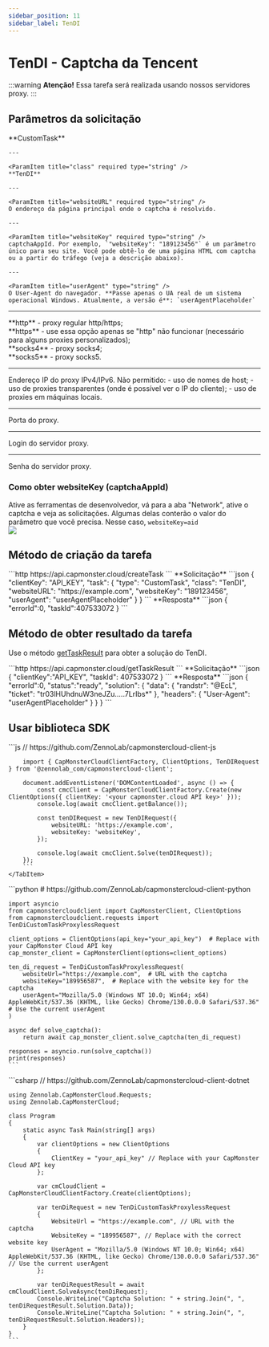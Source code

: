 ```yaml
---
sidebar_position: 11
sidebar_label: TenDI
---
```





# TenDI - Captcha da Tencent

<PriceBlockWrap>
  <PriceBlock title="Tencent captcha" name="tencentToken"/>
</PriceBlockWrap>

<BlogLink url="https://capmonster.cloud/pt-BR/blog/ten-1/what-is-tencent-captcha-and-how-do-i-bypass-it"/>

:::warning **Atenção!**
Essa tarefa será realizada usando nossos servidores proxy.
:::

## Parâmetros da solicitação

<TabItem value="proxyless" label="RecaptchaV2EnterpriseTaskProxyless (sem proxy)" default className="bordered-panel">
    <ParamItem title="type" required type="string" />
    **CustomTask**

    ---

    <ParamItem title="class" required type="string" />
    **TenDI**

    ---

    <ParamItem title="websiteURL" required type="string" />
    O endereço da página principal onde o captcha é resolvido.

    ---

    <ParamItem title="websiteKey" required type="string" />
    captchaAppId. Por exemplo, `"websiteKey": "189123456"` é um parâmetro único para seu site. Você pode obtê-lo de uma página HTML com captcha ou a partir do tráfego (veja a descrição abaixo).

    ---

    <ParamItem title="userAgent" type="string" />
    O User-Agent do navegador. **Passe apenas o UA real de um sistema operacional Windows. Atualmente, a versão é**: `userAgentPlaceholder`
	
---

<ParamItem title="proxyType" type="string" />
**http** - proxy regular http/https;<br />**https** - use essa opção apenas se "http" não funcionar (necessário para alguns proxies personalizados);<br />**socks4** - proxy socks4;<br />**socks5** - proxy socks5.

---

<ParamItem title="proxyAddress" type="string" />
<p>
Endereço IP do proxy IPv4/IPv6. Não permitido:
- uso de nomes de host;
- uso de proxies transparentes (onde é possível ver o IP do cliente);
- uso de proxies em máquinas locais.
</p>

---

<ParamItem title="proxyPort" type="integer" />
Porta do proxy.

---

<ParamItem title="proxyLogin" type="string" />
Login do servidor proxy.

---

<ParamItem title="proxyPassword" type="string" />
Senha do servidor proxy.

</TabItem>

### Como obter websiteKey (captchaAppId)
Ative as ferramentas de desenvolvedor, vá para a aba "Network", ative o captcha e veja as solicitações. Algumas delas conterão o valor do parâmetro que você precisa. Nesse caso, `websiteKey=aid`  
![](./images/tendi/tendi-devtools.png) 

## Método de criação da tarefa

<TabItem value="proxyless" label="RecaptchaV2TaskProxyless (sem proxy)" default className="method-panel">
<MethodItem>
  ```http
  https://api.capmonster.cloud/createTask
  ```
</MethodItem>
<MethodDescription>
**Solicitação**
```json
{
    "clientKey": "API_KEY",
    "task": {
        "type": "CustomTask",
        "class": "TenDI",
        "websiteURL": "https://example.com",
        "websiteKey": "189123456",
        "userAgent": "userAgentPlaceholder"
    }
}
```
**Resposta**
```json
{
  "errorId":0,
  "taskId":407533072
}
```

</MethodDescription>
</TabItem>

## Método de obter resultado da tarefa
Use o método [getTaskResult](../api/methods/get-task-result.md) para obter a solução do TenDI.

<TabItem value="proxyless" label="GeeTestTaskProxyless (sem proxy)" default className="method-panel-full">
    <MethodItem>
```http
https://api.capmonster.cloud/getTaskResult
```
    </MethodItem>
    <MethodDescription>
**Solicitação**
```json
{
  "clientKey":"API_KEY",
  "taskId": 407533072
}
```
**Resposta**
```json
{
    "errorId":0,
    "status":"ready",
    "solution": {
       "data": {
            "randstr": "@EcL",
            "ticket": "tr03lHUhdnuW3neJZu.....7LrIbs*"
        },
        "headers": {
            "User-Agent": "userAgentPlaceholder"
        }
    }
}
```
  </MethodDescription>
  </TabItem>
  
  
## Usar biblioteca SDK

<Tabs className="full-width-tabs filled-tabs request-tabs" groupId="captcha-type">
	<TabItem value="js" label="JavaScript" default className="method-panel">
		```js
		// https://github.com/ZennoLab/capmonstercloud-client-js

		import { CapMonsterCloudClientFactory, ClientOptions, TenDIRequest } from '@zennolab_com/capmonstercloud-client';

		document.addEventListener('DOMContentLoaded', async () => {
			const cmcClient = CapMonsterCloudClientFactory.Create(new ClientOptions({ clientKey: '<your capmonster.cloud API key>' }));
			console.log(await cmcClient.getBalance());

			const tenDIRequest = new TenDIRequest({
				websiteURL: 'https://example.com',
				websiteKey: 'websiteKey',
			});

			console.log(await cmcClient.Solve(tenDIRequest));
		});
		```
	</TabItem>
	
  <TabItem value="python" label="Python" default className="method-panel">
    ```python
    # https://github.com/ZennoLab/capmonstercloud-client-python

    import asyncio
    from capmonstercloudclient import CapMonsterClient, ClientOptions
    from capmonstercloudclient.requests import TenDiCustomTaskProxylessRequest

    client_options = ClientOptions(api_key="your_api_key")  # Replace with your CapMonster Cloud API key
    cap_monster_client = CapMonsterClient(options=client_options)

    ten_di_request = TenDiCustomTaskProxylessRequest(
        websiteUrl="https://example.com",  # URL with the captcha
        websiteKey="189956587",  # Replace with the website key for the captcha
        userAgent="Mozilla/5.0 (Windows NT 10.0; Win64; x64) AppleWebKit/537.36 (KHTML, like Gecko) Chrome/130.0.0.0 Safari/537.36"  # Use the current userAgent
    )

    async def solve_captcha():
        return await cap_monster_client.solve_captcha(ten_di_request)

    responses = asyncio.run(solve_captcha())
    print(responses)
    ```
  </TabItem>

  <TabItem value="csharp" label="C#" className="method-panel">
    ```csharp
    // https://github.com/ZennoLab/capmonstercloud-client-dotnet

    using Zennolab.CapMonsterCloud.Requests;
    using Zennolab.CapMonsterCloud;

    class Program
    {
        static async Task Main(string[] args)
        {
            var clientOptions = new ClientOptions
            {
                ClientKey = "your_api_key" // Replace with your CapMonster Cloud API key
            };

            var cmCloudClient = CapMonsterCloudClientFactory.Create(clientOptions);

            var tenDiRequest = new TenDiCustomTaskProxylessRequest
            {
                WebsiteUrl = "https://example.com", // URL with the captcha
                WebsiteKey = "189956587", // Replace with the correct website key
                UserAgent = "Mozilla/5.0 (Windows NT 10.0; Win64; x64) AppleWebKit/537.36 (KHTML, like Gecko) Chrome/130.0.0.0 Safari/537.36" // Use the current userAgent
            };

            var tenDiRequestResult = await cmCloudClient.SolveAsync(tenDiRequest);
            Console.WriteLine("Captcha Solution: " + string.Join(", ", tenDiRequestResult.Solution.Data));
            Console.WriteLine("Captcha Solution: " + string.Join(", ", tenDiRequestResult.Solution.Headers));
        }
    }
    ```
  </TabItem>
</Tabs>